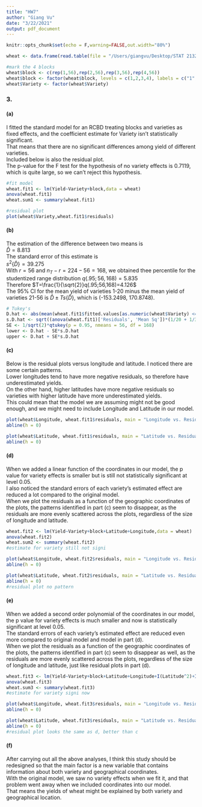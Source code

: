 ```yaml
---
title: "HW7"
author: "Giang Vu"
date: "3/22/2021"
output: pdf_document
---
```


```r
knitr::opts_chunk$set(echo = F,warning=FALSE,out.width="80%")
```

```r
wheat <- data.frame(read.table(file = "/Users/giangvu/Desktop/STAT 2132 - Applied Stat Method 2/HW/HW7/wheat56.txt", header = T, sep = "\t", stringsAsFactors = F))

#mark the 4 blocks
wheat$block <- c(rep(1,56),rep(2,56),rep(3,56),rep(4,56))
wheat$block <- factor(wheat$block, levels = c(1,2,3,4), labels = c("1","2","3","4"), ordered = F)
wheat$Variety <- factor(wheat$Variety)
```

### 3.

#### (a)

I fitted the standard model for an RCBD treating blocks and varieties as fixed effects, and the coefficient estimate for Variety isn't statistically significant.\
That means that there are no significant differences among yield of different varieties.\
Included below is also the residual plot.\
The p-value for the F test for the hypothesis of no variety effects is 0.7119, which is quite large, so we can't reject this hypothesis.\

```r
#fit model
wheat.fit1 <- lm(Yield~Variety+block,data = wheat)
anova(wheat.fit1)
wheat.sum1 <- summary(wheat.fit1)

#residual plot
plot(wheat$Variety,wheat.fit1$residuals)

```

#### (b)

The estimation of the difference between two means is\
$\hat{D}=8.813$\
The standard error of this estimate is\
$s^2\{\hat{D}\}=39.275$\
With $r=56$ and $n_T-r=224-56=168$, we obtained thee percentile for the studentized range distribution $q(.95;56,168)=5.835$\
Therefore $T=\frac{1}{\sqrt{2}}q(.95;56,168)=4.126$\
The 95% CI for the mean yield of varieties 1-20 minus the mean yield of varieties 21-56 is $\hat{D}\pm Ts\{\hat{D}\}$, which is (-153.2498, 170.8748).\

```r
# Tukey's
D.hat <- abs(mean(wheat.fit1$fitted.values[as.numeric(wheat$Variety) <= 20]) - mean(wheat.fit1$fitted.values[as.numeric(wheat$Variety) >20]))
s.D.hat <- sqrt((anova(wheat.fit1)['Residuals', 'Mean Sq'])*(1/20 + 1/36))
SE <- 1/sqrt(2)*qtukey(p = 0.95, nmeans = 56, df = 168)
lower <- D.hat - SE*s.D.hat
upper <- D.hat + SE*s.D.hat
```

#### (c)

Below is the residual plots versus longitude and latitude. I noticed there are some certain patterns.\
Lower longitudes tend to have more negative residuals, so therefore have underestimated yields.\
On the other hand, higher latitudes have more negative residuals so varieties with higher latitude have more underestimated yields.\
This could mean that the model we are assuming might not be good enough, and we might need to include Longitude and Latitude in our model.\

```r
plot(wheat$Longitude, wheat.fit1$residuals, main = "Longitude vs. Residuals", xlab = "Longitude", ylab = "Residuals")
abline(h = 0)
```

```r
plot(wheat$Latitude, wheat.fit1$residuals, main = "Latitude vs. Residuals", xlab = "Latitude", ylab = "Residuals")
abline(h = 0)

```

#### (d)

When we added a linear function of the coordinates in our model, the p value for variety effects is smaller but is still not statistically significant at level 0.05.\
I also noticed the standard errors of each variety's estimated effect are reduced a lot compared to the original model.\
When we plot the residuals as a function of the geographic coordinates of the plots, the patterns identified in part (c) seem to disappear, as the residuals are more evenly scattered across the plots, regardless of the size of longitude and latitude.\

```r
wheat.fit2 <- lm(Yield~Variety+block+Latitude+Longitude,data = wheat)
anova(wheat.fit2)
wheat.sum2 <- summary(wheat.fit2)
#estimate for variety still not signi

plot(wheat$Longitude, wheat.fit2$residuals, main = "Longitude vs. Residuals", xlab = "Longitude", ylab = "Residuals")
abline(h = 0)
```

```r
plot(wheat$Latitude, wheat.fit2$residuals, main = "Latitude vs. Residuals", xlab = "Latitude", ylab = "Residuals")
abline(h = 0)
#residual plot no pattern
```


#### (e)

When we added a second order polynomial  of the coordinates in our model, the p value for variety effects is much smaller and now is statistically significant at level 0.05.\
The standard errors of each variety's estimated effect are reduced even more compared to original model and model in part (d).\
When we plot the residuals as a function of the geographic coordinates of the plots, the patterns identified in part (c) seem to disappear as well, as the residuals are more evenly scattered across the plots, regardless of the size of longitude and latitude, just like residual plots in part (d).\

```r
wheat.fit3 <- lm(Yield~Variety+block+Latitude+Longitude+I(Latitude^2)+I(Longitude^2),data = wheat)
anova(wheat.fit3)
wheat.sum3 <- summary(wheat.fit3)
#estimate for variety signi now

plot(wheat$Longitude, wheat.fit3$residuals, main = "Longitude vs. Residuals", xlab = "Longitude", ylab = "Residuals")
abline(h = 0)
```

```r
plot(wheat$Latitude, wheat.fit3$residuals, main = "Latitude vs. Residuals", xlab = "Latitude", ylab = "Residuals")
abline(h = 0)
#residual plot looks the same as d, better than c

```

#### (f)

After carrying out all the above analyses, I think this study should be redesigned so that the main factor is a new variable that contains information about both variety and geographical coordinates.\
With the original model, we saw no variety effects when we fit it, and that problem went away when we included coordinates into our model.\
That means the yields of wheat might be explained by both variety and geographical location.\


